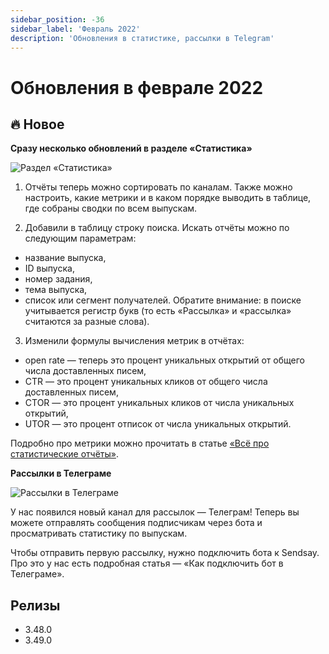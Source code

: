 ```yaml
---
sidebar_position: -36
sidebar_label: 'Февраль 2022'
description: 'Обновления в статистике, рассылки в Telegram'
---
```



# Обновления в феврале 2022

## 🔥 Новое

**Сразу несколько обновлений в разделе «Статистика»**

<p align="left">
  <img src={stats} alt="Раздел «Статистика»" />
</p>

1. Отчёты теперь можно сортировать по каналам. Также можно настроить, какие метрики и в каком порядке выводить в таблице, где собраны сводки по всем выпускам.

2. Добавили в таблицу строку поиска. Искать отчёты можно по следующим параметрам:

- название выпуска,
- ID выпуска,
- номер задания,
- тема выпуска,
- список или сегмент получателей.
  Обратите внимание: в поиске учитывается регистр букв (то есть «Рассылка» и «рассылка» считаются за разные слова).

3. Изменили формулы вычисления метрик в отчётах:

- open rate — теперь это процент уникальных открытий от общего числа доставленных писем,
- CTR — это процент уникальных кликов от общего числа доставленных писем,
- CTOR — это процент уникальных кликов от числа уникальных открытий,
- UTOR — это процент отписок от числа уникальных открытий.

Подробно про метрики можно прочитать в статье [«Всё про статистические отчёты»](https://docs.sendsay.ru/statistics/all-about-campaign-reports).

**Рассылки в Телеграме**

<p align="left">
  <img src={telegram} alt="Рассылки в Телеграме" />
</p>

У нас появился новый канал для рассылок — Телеграм! Теперь вы можете отправлять сообщения подписчикам через бота и просматривать статистику по выпускам.

Чтобы отправить первую рассылку, нужно подключить бота к Sendsay. Про это у нас есть подробная статья — «Как подключить бот в Телеграме».

## Релизы

- 3.48.0
- 3.49.0
